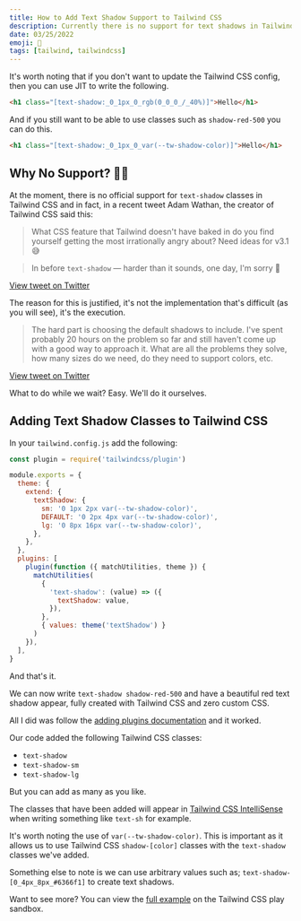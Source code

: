 ```yaml
---
title: How to Add Text Shadow Support to Tailwind CSS
description: Currently there is no support for text shadows in Tailwind CSS, even though it's one of the most requested features. Find out how to add it yourself.
date: 03/25/2022
emoji: 👤
tags: [tailwind, tailwindcss]
---
```


It's worth noting that if you don't want to update the Tailwind CSS config, then you can use JIT to write the following.

```html
<h1 class="[text-shadow:_0_1px_0_rgb(0_0_0_/_40%)]">Hello</h1>
```

And if you still want to be able to use classes such as `shadow-red-500` you can do this.

```html
<h1 class="[text-shadow:_0_1px_0_var(--tw-shadow-color)]">Hello</h1>
```

## Why No Support? 🤷‍♂️

At the moment, there is no official support for `text-shadow` classes in Tailwind CSS and in fact, in a recent tweet Adam Wathan, the creator of Tailwind CSS said this:

> What CSS feature that Tailwind doesn't have baked in do you find yourself getting the most irrationally angry about? Need ideas for v3.1 😅

> In before `text-shadow` — harder than it sounds, one day, I'm sorry 👀

[View tweet on Twitter](https://twitter.com/adamwathan/status/1507431966412611591?s=20&t=augWHUcu8eIqNRWNCAAn9Q)

The reason for this is justified, it's not the implementation that's difficult (as you will see), it's the execution.

> The hard part is choosing the default shadows to include. I've spent probably 20 hours on the problem so far and still haven't come up with a good way to approach it. What are all the problems they solve, how many sizes do we need, do they need to support colors, etc.

[View tweet on Twitter](https://twitter.com/adamwathan/status/1507433677927727104?s=20&t=NTtEa-65fs_7MWFxra0Icw)

What to do while we wait? Easy. We'll do it ourselves.

## Adding Text Shadow Classes to Tailwind CSS

In your `tailwind.config.js` add the following:

```js
const plugin = require('tailwindcss/plugin')

module.exports = {
  theme: {
    extend: {
      textShadow: {
        sm: '0 1px 2px var(--tw-shadow-color)',
        DEFAULT: '0 2px 4px var(--tw-shadow-color)',
        lg: '0 8px 16px var(--tw-shadow-color)',
      },
    },
  },
  plugins: [
    plugin(function ({ matchUtilities, theme }) {
      matchUtilities(
        {
          'text-shadow': (value) => ({
            textShadow: value,
          }),
        },
        { values: theme('textShadow') }
      )
    }),
  ],
}
```

And that's it.

We can now write `text-shadow shadow-red-500` and have a beautiful red text shadow appear, fully created with Tailwind CSS and zero custom CSS.

All I did was follow the [adding plugins documentation](https://tailwindcss.com/docs/plugins#adding-utilities) and it worked.

Our code added the following Tailwind CSS classes:

- `text-shadow`
- `text-shadow-sm`
- `text-shadow-lg`

But you can add as many as you like.

The classes that have been added will appear in [Tailwind CSS IntelliSense](https://tailwindcss.com/docs/editor-setup#intelli-sense-for-vs-code) when writing something like `text-sh` for example.

It's worth noting the use of `var(--tw-shadow-color)`. This is important as it allows us to use Tailwind CSS `shadow-[color]` classes with the `text-shadow` classes we've added.

Something else to note is we can use arbitrary values such as; `text-shadow-[0_4px_8px_#6366f1]` to create text shadows.

Want to see more? You can view the [full example](https://play.tailwindcss.com/wJi9jhaOyb) on the Tailwind CSS play sandbox.
